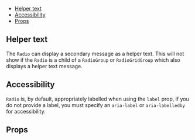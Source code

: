 
<Meta of={Stories} />

<DocsHeader
  componentName="Radio"
  figmaLink="https://www.figma.com/design/4FFYTLWJ2hQpj36JplQQUw/UW-Web-UI?node-id=902-9379"
  stories={Stories}
/>

- [Helper text](#helper-text)
- [Accessibility](#accessibility)
- [Props](#props)

## Helper text

The `Radio` can display a secondary message as a helper text. This will not
show if the `Radio` is a child of a `RadioGroup` or `RadioGridGroup`
which also displays a helper text message.

## Accessibility

`Radio` is, by default, appropriately labelled when using
the `label` prop, if you do not provide a label, you must specify an
`aria-label` or `aria-labelledby` for accessibility.

## Props

<ArgTypes of={Stories} />
